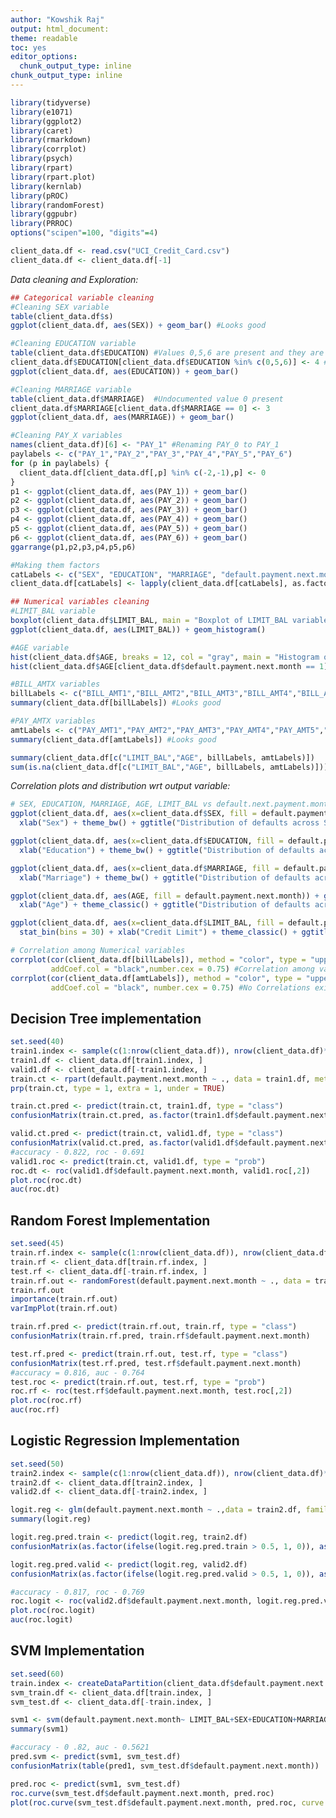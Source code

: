 ---
author: "Kowshik Raj"
output: html_document: 
theme: readable
toc: yes
editor_options: 
  chunk_output_type: inline
chunk_output_type: inline
---
  
```{r loadpackages, include = FALSE}
library(tidyverse)
library(e1071)
library(ggplot2)
library(caret)
library(rmarkdown)
library(corrplot)
library(psych)
library(rpart)
library(rpart.plot)
library(kernlab)
library(pROC)
library(randomForest)
library(ggpubr)
library(PRROC)
options("scipen"=100, "digits"=4)
```

```{r importdata}
client_data.df <- read.csv("UCI_Credit_Card.csv")
client_data.df <- client_data.df[-1]
```

_Data cleaning and Exploration:_
```{r}
## Categorical variable cleaning
#Cleaning SEX variable
table(client_data.df$s)
ggplot(client_data.df, aes(SEX)) + geom_bar() #Looks good

#Cleaning EDUCATION variable
table(client_data.df$EDUCATION) #Values 0,5,6 are present and they are undocumented
client_data.df$EDUCATION[client_data.df$EDUCATION %in% c(0,5,6)] <- 4 #Assigning 0,5,6 as 4
ggplot(client_data.df, aes(EDUCATION)) + geom_bar()

#Cleaning MARRIAGE variable
table(client_data.df$MARRIAGE)  #Undocumented value 0 present
client_data.df$MARRIAGE[client_data.df$MARRIAGE == 0] <- 3
ggplot(client_data.df, aes(MARRIAGE)) + geom_bar()

#Cleaning PAY_X variables
names(client_data.df)[6] <- "PAY_1" #Renaming PAY_0 to PAY_1
paylabels <- c("PAY_1","PAY_2","PAY_3","PAY_4","PAY_5","PAY_6")
for (p in paylabels) {
  client_data.df[client_data.df[,p] %in% c(-2,-1),p] <- 0
}
p1 <- ggplot(client_data.df, aes(PAY_1)) + geom_bar()
p2 <- ggplot(client_data.df, aes(PAY_2)) + geom_bar()
p3 <- ggplot(client_data.df, aes(PAY_3)) + geom_bar()
p4 <- ggplot(client_data.df, aes(PAY_4)) + geom_bar()
p5 <- ggplot(client_data.df, aes(PAY_5)) + geom_bar()
p6 <- ggplot(client_data.df, aes(PAY_6)) + geom_bar()
ggarrange(p1,p2,p3,p4,p5,p6)

#Making them factors
catLabels <- c("SEX", "EDUCATION", "MARRIAGE", "default.payment.next.month", paylabels)
client_data.df[catLabels] <- lapply(client_data.df[catLabels], as.factor)

## Numerical variables cleaning
#LIMIT_BAL variable
boxplot(client_data.df$LIMIT_BAL, main = "Boxplot of LIMIT_BAL variable", col = "RED") #Looks good
ggplot(client_data.df, aes(LIMIT_BAL)) + geom_histogram()

#AGE variable
hist(client_data.df$AGE, breaks = 12, col = "gray", main = "Histogram of Age", ylim = c(0,8000), labels = TRUE, xlab = "Age")
hist(client_data.df$AGE[client_data.df$default.payment.next.month == 1], breaks = 12, col = "gray", main = "Age-wise payment default chart", ylim = c(0,1500), labels = TRUE, xlab = "Age") #Looks good

#BILL_AMTX variables
billLabels <- c("BILL_AMT1","BILL_AMT2","BILL_AMT3","BILL_AMT4","BILL_AMT5","BILL_AMT6")
summary(client_data.df[billLabels]) #Looks good

#PAY_AMTX variables
amtLabels <- c("PAY_AMT1","PAY_AMT2","PAY_AMT3","PAY_AMT4","PAY_AMT5","PAY_AMT6")
summary(client_data.df[amtLabels]) #Looks good

summary(client_data.df[c("LIMIT_BAL","AGE", billLabels, amtLabels)])
sum(is.na(client_data.df[c("LIMIT_BAL","AGE", billLabels, amtLabels)]))
```

_Correlation plots and distribution wrt output variable:_
```{r Correlation plots}
# SEX, EDUCATION, MARRIAGE, AGE, LIMIT_BAL vs default.next.payment.month 
ggplot(client_data.df, aes(x=client_data.df$SEX, fill = default.payment.next.month)) + geom_bar() +
  xlab("Sex") + theme_bw() + ggtitle("Distribution of defaults across SEX") #Looks balanced; Female gender has more defaults

ggplot(client_data.df, aes(x=client_data.df$EDUCATION, fill = default.payment.next.month)) + geom_bar() +
  xlab("Education") + theme_bw() + ggtitle("Distribution of defaults across EDUCATION") #Looks balanced; University education has more defaults

ggplot(client_data.df, aes(x=client_data.df$MARRIAGE, fill = default.payment.next.month)) + geom_bar() +
  xlab("Marriage") + theme_bw() + ggtitle("Distribution of defaults across MARRIAGE") #Looks balanced; Singles have more defaults

ggplot(client_data.df, aes(AGE, fill = default.payment.next.month)) + geom_bar() +
  xlab("Age") + theme_classic() + ggtitle("Distribution of defaults across AGE") #Looks balanced; Age group 25-35 have more defaults

ggplot(client_data.df, aes(x=client_data.df$LIMIT_BAL, fill = default.payment.next.month)) + geom_histogram(binwidth = 1000) +
  stat_bin(bins = 30) + xlab("Credit Limit") + theme_classic() + ggtitle("Distribution of defaults across LIMIT_BAL") #Looks balanced

# Correlation among Numerical variables
corrplot(cor(client_data.df[billLabels]), method = "color", type = "upper",
         addCoef.col = "black",number.cex = 0.75) #Correlation among variables high; Expected because monthly bills are more or less same for a specific customer
corrplot(cor(client_data.df[amtLabels]), method = "color", type = "upper",
         addCoef.col = "black", number.cex = 0.75) #No Correlations exist
```

## Decision Tree implementation
```{r decisiontreemodel}
set.seed(40)
train1.index <- sample(c(1:nrow(client_data.df)), nrow(client_data.df)*0.7)
train1.df <- client_data.df[train1.index, ]
valid1.df <- client_data.df[-train1.index, ]
train.ct <- rpart(default.payment.next.month ~ ., data = train1.df, method = "class", cp = 0.001, maxdepth = 4)
prp(train.ct, type = 1, extra = 1, under = TRUE)

train.ct.pred <- predict(train.ct, train1.df, type = "class")
confusionMatrix(train.ct.pred, as.factor(train1.df$default.payment.next.month))

valid.ct.pred <- predict(train.ct, valid1.df, type = "class")
confusionMatrix(valid.ct.pred, as.factor(valid1.df$default.payment.next.month))
#accuracy - 0.822, roc - 0.691 
valid1.roc <- predict(train.ct, valid1.df, type = "prob")
roc.dt <- roc(valid1.df$default.payment.next.month, valid1.roc[,2])
plot.roc(roc.dt)
auc(roc.dt)
```

## Random Forest Implementation
```{r randomforestmodel}
set.seed(45)
train.rf.index <- sample(c(1:nrow(client_data.df)), nrow(client_data.df)*0.7)
train.rf <- client_data.df[train.rf.index, ]
test.rf <- client_data.df[-train.rf.index, ]
train.rf.out <- randomForest(default.payment.next.month ~ ., data = train.rf, importance = TRUE)
train.rf.out
importance(train.rf.out)
varImpPlot(train.rf.out)

train.rf.pred <- predict(train.rf.out, train.rf, type = "class")
confusionMatrix(train.rf.pred, train.rf$default.payment.next.month)

test.rf.pred <- predict(train.rf.out, test.rf, type = "class")
confusionMatrix(test.rf.pred, test.rf$default.payment.next.month)
#accuracy = 0.816, auc - 0.764
test.roc <- predict(train.rf.out, test.rf, type = "prob")
roc.rf <- roc(test.rf$default.payment.next.month, test.roc[,2])
plot.roc(roc.rf)
auc(roc.rf)
```


## Logistic Regression Implementation
```{r logitmodel}
set.seed(50)
train2.index <- sample(c(1:nrow(client_data.df)), nrow(client_data.df)*0.7)
train2.df <- client_data.df[train2.index, ]
valid2.df <- client_data.df[-train2.index, ]

logit.reg <- glm(default.payment.next.month ~ .,data = train2.df, family = "binomial")
summary(logit.reg)

logit.reg.pred.train <- predict(logit.reg, train2.df)
confusionMatrix(as.factor(ifelse(logit.reg.pred.train > 0.5, 1, 0)), as.factor(train2.df$default.payment.next.month))

logit.reg.pred.valid <- predict(logit.reg, valid2.df)
confusionMatrix(as.factor(ifelse(logit.reg.pred.valid > 0.5, 1, 0)), as.factor(valid2.df$default.payment.next.month))

#accuracy - 0.817, roc - 0.769
roc.logit <- roc(valid2.df$default.payment.next.month, logit.reg.pred.valid)
plot.roc(roc.logit)
auc(roc.logit)
```

## SVM Implementation
```{r SVMmodel}
set.seed(60)
train.index <- createDataPartition(client_data.df$default.payment.next.month, p=0.7, list= FALSE)
svm_train.df <- client_data.df[train.index, ]
svm_test.df <- client_data.df[-train.index, ]

svm1 <- svm(default.payment.next.month~ LIMIT_BAL+SEX+EDUCATION+MARRIAGE+AGE+PAY_1+PAY_2+PAY_3+PAY_4+PAY_5, data=svm_train.df, kernel = "radial")
summary(svm1)

#accuracy - 0 .82, auc - 0.5621
pred.svm <- predict(svm1, svm_test.df)
confusionMatrix(table(pred1, svm_test.df$default.payment.next.month))

pred.roc <- predict(svm1, svm_test.df)
roc.curve(svm_test.df$default.payment.next.month, pred.roc)
plot(roc.curve(svm_test.df$default.payment.next.month, pred.roc, curve = TRUE))
```

